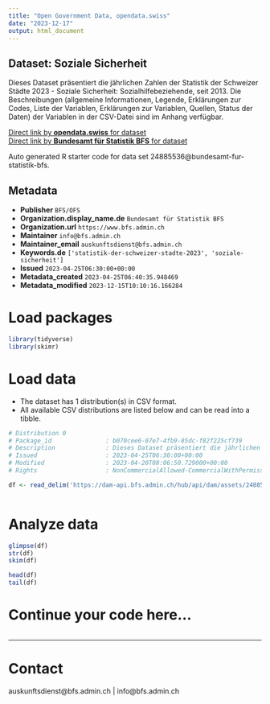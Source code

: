 ```yaml
---
title: "Open Government Data, opendata.swiss"
date: "2023-12-17"
output: html_document
---
```


## Dataset: Soziale Sicherheit

Dieses Dataset präsentiert die jährlichen Zahlen der Statistik der Schweizer Städte 2023 - Soziale Sicherheit: Sozialhilfebeziehende, seit 2013. Die Beschreibungen (allgemeine Informationen, Legende, Erklärungen zur Codes, Liste der Variablen, Erklärungen zur Variablen, Quellen, Status der Daten) der Variablen in der CSV-Datei sind im Anhang verfügbar.

[Direct link by **opendata.swiss** for dataset](https://opendata.swiss/de/dataset/soziale-sicherheit)<br>
[Direct link by **Bundesamt für Statistik BFS** for dataset](https://www.bfs.admin.ch/asset/de/ts-b-ssv-08-2023)

Auto generated R starter code for data set 24885536@bundesamt-fur-statistik-bfs.

## Metadata

- **Publisher** `BFS/OFS`
- **Organization.display_name.de** `Bundesamt für Statistik BFS`
- **Organization.url** `https://www.bfs.admin.ch`
- **Maintainer** `info@bfs.admin.ch`
- **Maintainer_email** `auskunftsdienst@bfs.admin.ch`
- **Keywords.de** `['statistik-der-schweizer-stadte-2023', 'soziale-sicherheit']`
- **Issued** `2023-04-25T06:30:00+00:00`
- **Metadata_created** `2023-04-25T06:40:35.948469`
- **Metadata_modified** `2023-12-15T10:10:16.166284`


# Load packages

```r

library(tidyverse)
library(skimr)

```

# Load data

-   The dataset has 1 distribution(s) in CSV format.
-   All available CSV distributions are listed below and can be read into a tibble.

```r

# Distribution 0
# Package_id               : b070cee6-07e7-4fb9-85dc-f82f225cf739
# Description              : Dieses Dataset präsentiert die jährlichen Zahlen der Statistik der Schweizer Städte 2023 - Soziale Sicherheit: Sozialhilfebeziehende, seit 2013. Die Beschreibungen (allgemeine Informationen, Legende, Erklärungen zur Codes, Liste der Variablen, Erklärungen zur Variablen, Quellen, Status der Daten) der Variablen in der CSV-Datei sind im Anhang verfügbar.
# Issued                   : 2023-04-25T06:30:00+00:00
# Modified                 : 2023-04-20T08:06:50.729000+00:00
# Rights                   : NonCommercialAllowed-CommercialWithPermission-ReferenceRequired

df <- read_delim('https://dam-api.bfs.admin.ch/hub/api/dam/assets/24885539/master')



```

# Analyze data

```r

glimpse(df)
str(df)
skim(df)

head(df)
tail(df)

```

# Continue your code here...

```r

```

------------------------------------------------------------------------

# Contact

auskunftsdienst@bfs.admin.ch | info@bfs.admin.ch
